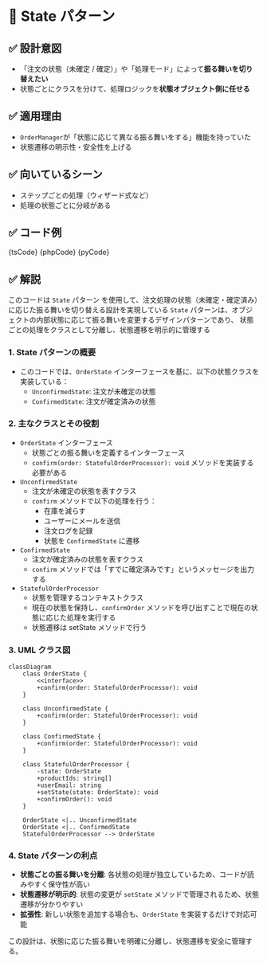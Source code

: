 

# 🧩 State パターン

## ✅ 設計意図

- 「注文の状態（未確定 / 確定）」や「処理モード」によって**振る舞いを切り替えたい**
- 状態ごとにクラスを分けて、処理ロジックを**状態オブジェクト側に任せる**

## ✅ 適用理由

- `OrderManager`が「状態に応じて異なる振る舞いをする」機能を持っていた
- 状態遷移の明示性・安全性を上げる

## ✅ 向いているシーン

- ステップごとの処理（ウィザード式など）
- 処理の状態ごとに分岐がある

## ✅ コード例

<Tabs groupId="language">
  <TabItem value="ts" label="TypeScript">
    <CodeBlock language="ts">{tsCode}</CodeBlock>
  </TabItem>
  <TabItem value="php" label="PHP">
    <CodeBlock language="php">{phpCode}</CodeBlock>
  </TabItem>
  <TabItem value="python" label="Python">
    <CodeBlock language="python">{pyCode}</CodeBlock>
  </TabItem>
</Tabs>

## ✅ 解説

このコードは `State` パターン を使用して、注文処理の状態（未確定・確定済み）に応じた振る舞いを切り替える設計を実現している
`State` パターンは、オブジェクトの内部状態に応じて振る舞いを変更するデザインパターンであり、
状態ごとの処理をクラスとして分離し、状態遷移を明示的に管理する

### 1. State パターンの概要

- このコードでは、`OrderState` インターフェースを基に、以下の状態クラスを実装している：
  - `UnconfirmedState`: 注文が未確定の状態
  - `ConfirmedState`: 注文が確定済みの状態

### 2. 主なクラスとその役割

- `OrderState` インターフェース
  - 状態ごとの振る舞いを定義するインターフェース
  - `confirm(order: StatefulOrderProcessor): void` メソッドを実装する必要がある
- `UnconfirmedState`
  - 注文が未確定の状態を表すクラス
  - `confirm` メソッドで以下の処理を行う：
    - 在庫を減らす
    - ユーザーにメールを送信
    - 注文ログを記録
    - 状態を `ConfirmedState` に遷移
- `ConfirmedState`
  - 注文が確定済みの状態を表すクラス
  - `confirm` メソッドでは「すでに確定済みです」というメッセージを出力する
- `StatefulOrderProcessor`
  - 状態を管理するコンテキストクラス
  - 現在の状態を保持し、`confirmOrder` メソッドを呼び出すことで現在の状態に応じた処理を実行する
  - 状態遷移は setState メソッドで行う

### 3. UML クラス図

```mermaid
classDiagram
    class OrderState {
        <<interface>>
        +confirm(order: StatefulOrderProcessor): void
    }

    class UnconfirmedState {
        +confirm(order: StatefulOrderProcessor): void
    }

    class ConfirmedState {
        +confirm(order: StatefulOrderProcessor): void
    }

    class StatefulOrderProcessor {
        -state: OrderState
        +productIds: string[]
        +userEmail: string
        +setState(state: OrderState): void
        +confirmOrder(): void
    }

    OrderState <|.. UnconfirmedState
    OrderState <|.. ConfirmedState
    StatefulOrderProcessor --> OrderState
```

### 4. State パターンの利点

- **状態ごとの振る舞いを分離**: 各状態の処理が独立しているため、コードが読みやすく保守性が高い
- **状態遷移が明示的**: 状態の変更が `setState` メソッドで管理されるため、状態遷移が分かりやすい
- **拡張性**: 新しい状態を追加する場合も、`OrderState` を実装するだけで対応可能

この設計は、状態に応じた振る舞いを明確に分離し、状態遷移を安全に管理する。
